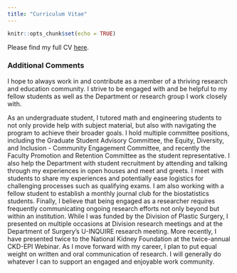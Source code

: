 ```yaml
---
title: "Curriculum Vitae"
---
```


```r
knitr::opts_chunk$set(echo = TRUE)
```

Please find my full CV <a href=Willem_Collier_CV.pdf>here</a>.

### Additional Comments

I hope to always work in and contribute as a member of a thriving research and education community. I strive to be engaged with and be helpful to my fellow students as well as the Department or research group I work closely with. 

As an undergraduate student, I tutored math and engineering students to not only provide help with subject material, but also with navigating the program to achieve their broader goals. I hold multiple committee positions, including the Graduate Student Advisory Committee, the Equity, Diversity, and Inclusion - Community Engagement Committee, and recently the Faculty Promotion and Retention Committee as the student representative. I also help the Department with student recruitment by attending and talking through my experiences in open houses and meet and greets. I meet with students to share my experiences and potentially ease logistics for challenging processes such as qualifying exams. I am also working with a fellow student to establish a monthly journal club for the biostatistics students. Finally, I believe that being engaged as a researcher requires frequently communicating ongoing research efforts not only beyond but within an institution. While I was funded by the Division of Plastic Surgery, I presented on multiple occasions at Division research meetings and at the Department of Surgery's U-INQUIRE research meeting. More recently, I have presented twice to the National Kidney Foundation at the twice-annual CKD-EPI Webinar. As I move forward with my career, I plan to put equal weight on written and oral communication of research. I will generally do whatever I can to support an engaged and enjoyable work community.  

